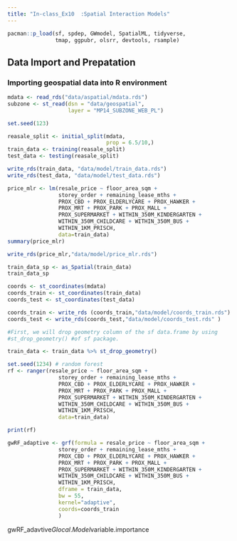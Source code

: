 ```yaml
---
title: "In-class_Ex10  :Spatial Interaction Models"
---
```


```r
pacman::p_load(sf, spdep, GWmodel, SpatialML, tidyverse,
               tmap, ggpubr, olsrr, devtools, rsample)
```

## Data Import and Prepatation

### Importing geospatial data into R environment

```r
mdata <- read_rds("data/aspatial/mdata.rds")
subzone <- st_read(dsn = "data/geospatial", 
                   layer = "MP14_SUBZONE_WEB_PL")

set.seed(123)

reasale_split <- initial_split(mdata,
                               prop = 6.5/10,)
train_data <- training(reasale_split)
test_data <- testing(reasale_split)
```

```r
write_rds(train_data, "data/model/train_data.rds")
write_rds(test_data, "data/model/test_data.rds")
```

```r
price_mlr <- lm(resale_price ~ floor_area_sqm +
                storey_order + remaining_lease_mths +
                PROX_CBD + PROX_ELDERLYCARE + PROX_HAWKER +
                PROX_MRT + PROX_PARK + PROX_MALL +
                PROX_SUPERMARKET + WITHIN_350M_KINDERGARTEN +
                WITHIN_350M_CHILDCARE + WITHIN_350M_BUS +
                WITHIN_1KM_PRISCH, 
                data=train_data)
summary(price_mlr)

```

```r
write_rds(price_mlr,"data/model/price_mlr.rds")
```

```r
train_data_sp <- as_Spatial(train_data)
train_data_sp
```

```r
coords <- st_coordinates(mdata)
coords_train <- st_coordinates(train_data)
coords_test <- st_coordinates(test_data)
```

```r
coords_train <- write_rds (coords_train,"data/model/coords_train.rds")
coords_test <- write_rds(coords_test,"data/model/coords_test.rds" )
```

```r
#First, we will drop geometry column of the sf data.frame by using 
#st_drop_geometry() #of sf package.
```

```r
train_data <- train_data %>% st_drop_geometry()
```

```r
set.seed(1234) # random forest
rf <- ranger(resale_price ~ floor_area_sqm +
                storey_order + remaining_lease_mths +
                PROX_CBD + PROX_ELDERLYCARE + PROX_HAWKER +
                PROX_MRT + PROX_PARK + PROX_MALL +
                PROX_SUPERMARKET + WITHIN_350M_KINDERGARTEN +
                WITHIN_350M_CHILDCARE + WITHIN_350M_BUS +
                WITHIN_1KM_PRISCH, 
                data=train_data)

```

```r
print(rf)
```

```r
gwRF_adaptive <- grf(formula = resale_price ~ floor_area_sqm +
                storey_order + remaining_lease_mths +
                PROX_CBD + PROX_ELDERLYCARE + PROX_HAWKER +
                PROX_MRT + PROX_PARK + PROX_MALL +
                PROX_SUPERMARKET + WITHIN_350M_KINDERGARTEN +
                WITHIN_350M_CHILDCARE + WITHIN_350M_BUS +
                WITHIN_1KM_PRISCH, 
                dframe = train_data,
                bw = 55,
                kernel="adaptive",
                coords=coords_train
                )
```

gwRF_adavtive$Glocal.Model$variable.importance
